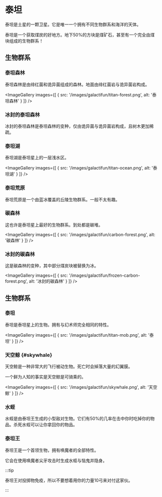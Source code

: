 
# 泰坦

泰坦是土星的一颗卫星。它是唯一一个拥有不同生物群系和海洋的天体。

泰坦是一个获取煤炭的好地方。地下50%的方块是煤矿石，甚至有一个完全由煤块组成的生物群系！

## 生物群系

### 泰坦森林

泰坦森林是由绯红菌和诡异菌组成的森林。地面由绯红菌岩与诡异菌岩构成。

<ImageGallery images={[
  { src: '/images/galactifun/titan-forest.png', alt: '泰坦森林' }
]} />

### 冰封的泰坦森林

冰封的泰坦森林是泰坦森林的变种，仅由诡异菌与诡异菌岩构成，且树木更加稀疏。

### 泰坦湖

泰坦湖是泰坦星上的一层浅水区。

<ImageGallery images={[
  { src: '/images/galactifun/titan-ocean.png', alt: '泰坦湖' }
]} />

### 泰坦荒原

泰坦荒原是一个由蓝冰覆盖的丘陵生物群系。一般不太有趣。

### 碳森林

这也许是泰坦星上最好的生物群系。到处都是碳堆。

<ImageGallery images={[
  { src: '/images/galactifun/carbon-forest.png', alt: '碳森林' }
]} />

### 冰封的碳森林

这是碳森林的变种，其中部分煤炭块被替换为冰。

<ImageGallery images={[
  { src: '/images/galactifun/frozen-carbon-forest.png', alt: '冰封的碳森林' }
]} />

## 生物群系

### 泰坦

泰坦是泰坦星上的生物。拥有与幻术师完全相同的特性。

<ImageGallery images={[
  { src: '/images/galactifun/titan-mob.png', alt: '泰坦' }
]} />

### 天空鲸 \{#skywhale}

天空鲸是一种非常大的飞行被动生物。死亡时会掉落大量的幻翼膜。

一个鲜为人知的事实是天空鲸是可骑乘的。

<ImageGallery images={[
  { src: '/images/galactifun/skywhale.png', alt: '天空鲸' }
]} />

### 水蛭

水蛭是由泰坦王生成的小型敌对生物。它们有50%的几率在击中你时吃掉你的物品。杀死水蛭可以让你拿回你的物品。

### 泰坦王

泰坦王是一个首领生物，拥有唤魔者的全部特性。

它会在使用唤魔者尖牙攻击时生成水蛭与恼鬼并隐身。

:::tip

泰坦王对投掷物免疫，所以不要想着用你的力量10弓来对付这家伙。

:::
